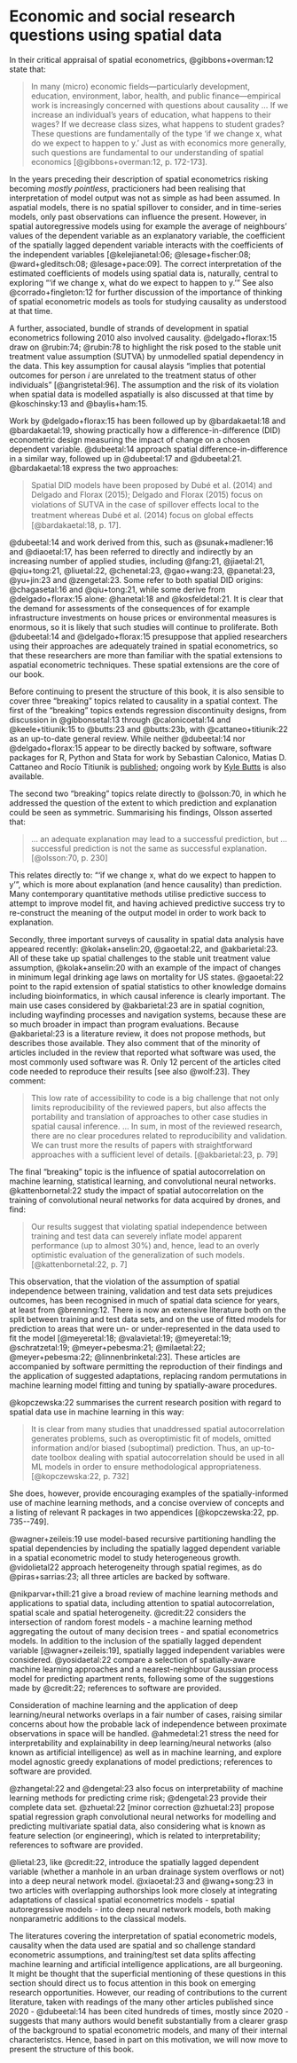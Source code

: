 # Economic and social research questions using spatial data {#sec-why-econ-soc}

In their critical appraisal of spatial econometrics, @gibbons+overman:12
state that:

> In many (micro) economic fields—particularly development, education,
environment, labor, health, and public finance—empirical work is
increasingly concerned with questions about causality ... If we increase
an individual’s years of education, what happens to their wages? If we
decrease class sizes, what happens to student grades? These questions
are fundamentally of the type 'if we change x, what do we expect to
happen to y.' Just as with economics more generally, such questions are
fundamental to our understanding of spatial economics [@gibbons+overman:12,
p. 172-173].

In the years preceding their description of spatial econometrics
risking becoming *mostly pointless*, practicioners had been realising
that interpretation of model output was not as simple as had been
assumed. In aspatial models, there is no spatial spillover to consider,
and in time-series models, only past observations can influence
the present. However, in spatial autoregressive models using for
example the average of neighbours' values of the dependent variable
as an explanatory variable, the coefficient of the spatially lagged
dependent variable interacts with the coefficients of the independent
variables [@kelejianetal:06; @lesage+fischer:08; @ward+gleditsch:08;
@lesage+pace:09]. The correct interpretation of the estimated
coefficients of models using spatial data is, naturally, central to
exploring "'if we change x, what do we expect to happen to y.'" See
also @corrado+fingleton:12 for further discussion of the importance of
thinking of spatial econometric models as tools for studying causality
as understood at that time.
  \index{spatial econometrics}
  \index{spatial econometrics models! interpretation}
  \index{spatial lag}
  \index{causality}

A further, associated, bundle of strands of development in spatial
econometrics following 2010 also involved causality. @delgado+florax:15
draw on @rubin:74; @rubin:78 to highlight the risk posed to the
stable unit treatment value assumption (SUTVA) by unmodelled spatial
dependency in the data. This key assumption for causal alaysis "implies
that potential outcomes for person $i$ are unrelated to the treatment
status of other individuals" [@angristetal:96]. The assumption and the
risk of its violation when spatial data is modelled aspatially is also
discussed at that time by @koschinsky:13 and @baylis+ham:15.
  \index{causality}
  \index{causality! SUTVA}

Work by @delgado+florax:15 has been followed up by @bardakaetal:18 and
@bardakaetal:19, showing practically how a difference-in-difference (DID)
econometric design measuring the impact of change on a chosen dependent
variable. @dubeetal:14 approach spatial difference-in-difference in a
similar way, followed up in @dubeetal:17 and @dubeetal:21. @bardakaetal:18
express the two approaches:

> Spatial DID models have been proposed by Dubé et al. (2014) and
Delgado and Florax (2015); Delgado and Florax (2015) focus on violations
of SUTVA in the case of spillover eﬀects local to the treatment whereas
Dubé et al. (2014) focus on global eﬀects [@bardakaetal:18, p. 17].

@dubeetal:14 and work derived from this, such as @sunak+madlener:16
and @diaoetal:17, has been referred to directly and indirectly by an
increasing number of applied studies, including @fang:21, @jiaetal:21,
@qiu+tong:21, @liuetal:22, @chenetal:23, @gao+wang:23, @panetal:23,
@yu+jin:23 and @zengetal:23. Some refer to both spatial DID origins:
@chagasetal:16 and @qiu+tong:21, while some derive from @delgado+florax:15
alone: @hanetal:18 and @kosfeldetal:21. It is clear that the demand for
assessments of the consequences of for example infrastructure investments
on house prices or environmental measures is enormous, so it is likely
that such studies will continue to proliferate. Both @dubeetal:14
and @delgado+florax:15 presuppose that applied researchers using their
approaches are adequately trained in spatial econometrics, so that these
researchers are more than familiar with the spatial extensions to aspatial
econometric techniques. These spatial extensions are the core of our book.
  \index{difference-in-difference}
  \index{difference-in-difference! spatial}
  \index{spatial difference-in-difference|see {difference-in-difference, spatial}}

Before continuing to present the structure of this book, it is also
sensible to cover three "breaking" topics related to causality in a
spatial context. The first of the "breaking" topics extends regression
discontinuity designs, from discussion in @gibbonsetal:13 through
@calonicoetal:14 and @keele+titiunik:15 to @butts:23 and @butts:23b,
with @cattaneo+titiunik:22 as an up-to-date general review. While
neither @dubeetal:14 nor @delgado+florax:15 appear to be directly
backed by software, software packages for R, Python and Stata for
work by Sebastian Calonico, Matias D. Cattaneo and Rocío Titiunik is
[published](https://rdpackages.github.io/); ongoing work by [Kyle
Butts](https://github.com/kylebutts) is also available.
  \index{regression discontinuity design}

The second two "breaking" topics relate directly to @olsson:70, in
which he addressed the question of the extent to which prediction and
explanation could be seen as symmetric. Summarising his findings, Olsson
asserted that:

> ... an adequate explanation may lead to a successful prediction,
but ... successful prediction is not the same as successful
explanation. [@olsson:70, p. 230]

This relates directly to: "'if we change x, what do we expect to happen
to y'", which is more about explanation (and hence causality) than
prediction. Many contemporary quantitative methods utilise predictive
success to attempt to improve model fit, and having achieved predictive
success try to re-construct the meaning of the output model in order to
work back to explanation.

Secondly, three important surveys of causality in spatial data analysis have
appeared recently: @kolak+anselin:20, @gaoetal:22, and @akbarietal:23. All
of these take up spatial challenges to the stable unit treatment value
assumption, @kolak+anselin:20 with an example of the impact of changes in
minimum legal drinking age laws on mortality for US states. @gaoetal:22
point to the rapid extension of spatial statistics to other knowledge
domains including bioinformatics, in which causal inference is clearly
important. The main use cases considered by @akbarietal:23 are in spatial
cognition, including wayfinding processes and navigation systems, because
these are so much broader in impact than program evaluations. Because
@akbarietal:23 is a literature review, it does not propose methods, but
describes those available. They also comment that of the minority of
articles included in the review that reported what software was used,
the most commonly used software was R. Only 12 percent of the articles
cited code needed to reproduce their results [see also @wolf:23]. They 
comment:
  \index{causality}
  \index{causality! SUTVA}
  \index{reproducible research}

>  This low rate of accessibility to code is a big challenge that not
only limits reproducibility of the reviewed papers, but also affects the
portability and translation of approaches to other case studies in spatial
causal inference. ... In sum, in most of the reviewed research, there
are no clear procedures related to reproducibility and validation. We
can trust more the results of papers with straightforward approaches
with a sufficient level of details. [@akbarietal:23, p. 79]

The final "breaking" topic is the influence of spatial autocorrelation
on machine learning, statistical learning, and convolutional neural
networks. @kattenbornetal:22 study the impact of spatial autocorrelation
on the training of convolutional neural networks for data acquired by
drones, and find:
  \index{machine learning}
  \index{artificial intelligence}

> Our results suggest that violating spatial independence between
training and test data can severely inflate model apparent performance
(up to almost 30%) and, hence, lead to an overly optimistic evaluation
of the generalization of such models. [@kattenbornetal:22, p. 7]

This observation, that the violation of the assumption of spatial
independence between training, validation and test data sets prejudices
outcomes, has been recognised in much of spatial data science for years,
at least from @brenning:12. There is now an extensive literature both on
the split between training and test data sets, and on the use of fitted
models for prediction to areas that were un- or under-represented in the
data used to fit the model [@meyeretal:18; @valavietal:19; @meyeretal:19;
@schratzetal:19; @meyer+pebesma:21; @milaetal:22; @meyer+pebesma:22;
@linnenbrinketal:23]. These articles are accompanied by software
permitting the reproduction of their findings and the application of
suggested adaptations, replacing random permutations in machine learning
model fitting and tuning by spatially-aware procedures.
  \index{spatial autocorrelation}
  \index{cross-validation, spatial}
  \index{machine learning}

@kopczewska:22 summarises the current research position with regard to
spatial data use in machine learning in this way:
  \index{machine learning}
  \index{spatial autocorrelation}

> It is clear from many studies that unaddressed spatial autocorrelation
generates problems, such as overoptimistic fit of models, omitted
information and/or biased (suboptimal) prediction. Thus, an up-to-date
toolbox dealing with spatial autocorrelation should be used in all ML
models in order to ensure methodological appropriateness. [@kopczewska:22,
p. 732]

She does, however, provide encouraging examples of the spatially-informed
use of machine learning methods, and a concise overview of concepts
and a listing of relevant R packages in two appendices [@kopczewska:22,
pp. 735--749].
  \index{machine learning! spatial}
  \index{reproducible research}

@wagner+zeileis:19 use model-based recursive partitioning handling
the spatial dependencies by including the spatially lagged dependent
variable in a spatial econometric model to study heterogeneous
growth. @vidolietal22 approach heterogeneity through spatial regimes,
as do @piras+sarrias:23; all three articles are backed by software.
  \index{machine learning! spatial}
  \index{spatial lag}
  \index{spatial regimes}

@nikparvar+thill:21 give a broad review of machine learning methods
and applications to spatial data, including attention to spatial
autocorrelation, spatial scale and spatial heterogeneity. @credit:22
considers the intersection of random forest models - a machine learning
method aggregating the outout of many decision trees - and spatial
econometrics models. In addition to the inclusion of the spatially lagged
dependent variable [@wagner+zeileis:19], spatially lagged independent
variables were considered. @yosidaetal:22 compare a selection of
spatially-aware machine learning approaches and a nearest-neighbour
Gaussian process model for predicting apartment rents, following some of
the suggestions made by @credit:22; references to software are provided.
  \index{machine learning! spatial}
  \index{machine learning}
  \index{random forest model}

Consideration of machine learning and the application of deep
learning/neural networks overlaps in a fair number of cases, raising
similar concerns about how the probable lack of independence between
proximate observations in space will be handled. @ahmedetal:21 stress
the need for interpretability and explainability in deep learning/neural
networks (also known as artificial intelligence) as well as in machine
learning, and explore model agnostic greedy explanations of model
predictions; references to software are provided.
  \index{deep learning}
  \index{artificial intelligence}

@zhangetal:22 and @dengetal:23 also focus on interpretability of machine
learning methods for predicting crime risk; @dengetal:23 provide their
complete data set. @zhuetal:22 [minor correction @zhuetal:23] propose
spatial regression graph convolutional neural networks for modelling and
predicting multivariate spatial data, also considering what is known as
feature selection (or engineering), which is related to interpretability;
references to software are provided.
  \index{spatial regression model}
  \index{deep learning}

@lietal:23, like @credit:22, introduce the spatially lagged dependent
variable (whether a manhole in an urban drainage system overflows or
not) into a deep neural network model. @xiaoetal:23 and @wang+song:23
in two articles with overlapping authorships look more closely at
integrating adaptations of classical spatial econometrics models -
spatial autoregressive models - into deep neural network models, both
making nonparametric additions to the classical models.
  \index{spatial regression model}
  \index{deep learning}
  \index{artificial intelligence}

The literatures covering the interpretation of spatial econometric
models, causality when the data used are spatial and so challenge standard
econometric assumptions, and training/test set data splits affecting
machine learning and artificial intelligence applications, are all
burgeoning. It might be thought that the superficial mentioning of these
questions in this section should direct us to focus attention in this book
on emerging research opportunities. However, our reading of contributions
to the current literature, taken with readings of the many other articles
published since 2020 - @dubeetal:14 has been cited hundreds of times,
mostly since 2020 - suggests that many authors would benefit substantially
from a clearer grasp of the background to spatial econometric models,
and many of their internal characteristcs. Hence, based in part on this
motivation, we will now move to present the structure of this book.


